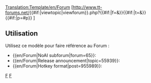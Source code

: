 <noinclude>
[[Translation:Template/en/Forum]]
</noinclude>
<includeonly>
[http://www.tt-forums.net/{{#if:{{{topic|}}}{{{post|}}}|viewtopic|viewforum}}.php?{{#if:{{{forum|}}}|f={{{forum}}}&}}{{#if:{{{topic|}}}|t={{{topic}}}&}}{{#if:{{{post|}}}|p={{{post}}}#p{{{post}}}}} {{{1|Forum}}}]
</includeonly>
<noinclude>

==Utilisation==
Utilisez ce modèle pour faire référence au Forum :
* <nowiki>{{en/Forum|NoAI subforum|forum=65}}</nowiki>: {{en/Forum|NoAI subforum|forum=65}}
* <nowiki>{{en/Forum|Release announcement|topic=55939}}</nowiki>: {{en/Forum|Release announcement|topic=55939}}
* <nowiki>{{en/Forum|Hotkey format|post=955989}}</nowiki>: {{en/Forum|Hotkey format|post=955989}}

[[Category:fr/Modèles|F]][[Category:en/Link Templates|F]]</noinclude>